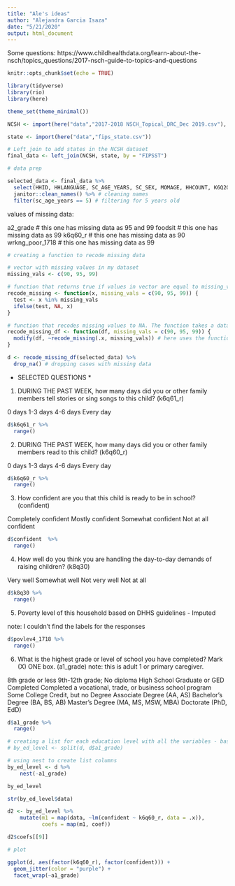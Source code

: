 ```yaml
---
title: "Ale's ideas"
author: "Alejandra Garcia Isaza"
date: "5/21/2020"
output: html_document
---
```


Some questions: https://www.childhealthdata.org/learn-about-the-nsch/topics_questions/2017-nsch-guide-to-topics-and-questions 

```r
knitr::opts_chunk$set(echo = TRUE)

library(tidyverse)
library(rio)
library(here)

theme_set(theme_minimal())
```

```r
NCSH <- import(here("data","2017-2018 NSCH_Topical_DRC_Dec 2019.csv"), setclass = "tbl_df")

state <- import(here("data","fips_state.csv"))

# Left_join to add states in the NCSH dataset
final_data <- left_join(NCSH, state, by = "FIPSST")
```

```r
# data prep

selected_data <- final_data %>%
  select(HHID, HHLANGUAGE, SC_AGE_YEARS, SC_SEX, MOMAGE, HHCOUNT, K6Q20, K11Q60, K11Q61, K11Q62, S9Q34, K10Q14, ACE1, ACE3, ACE4, ACE5, ACE6, ACE7, ACE8, ACE9, ACE10, RECOGABC, A1_GRADE, A2_GRADE, K6Q60_R, K6Q61_R, FOODSIT, K8Q30, CONFIDENT, povlev4_1718, AdultEduc_1718, WrkngPoor_1718, ACEct_1718, ACE2more_1718, State) %>%
  janitor::clean_names() %>% # cleaning names
  filter(sc_age_years == 5) # filtering for 5 years old
```

values of missing data:

a2_grade # this one has missing data as 95 and 99
foodsit # this one has missing data as 99
k6q60_r # this one has missing data as 90
wrkng_poor_1718 # this one has missing data as 99

```r
# creating a function to recode missing data

# vector with missing values in my dataset
missing_vals <- c(90, 95, 99)

# function that returns true if values in vector are equal to missing_vals. The function takes a vector x, and specified values of missing data
recode_missing <- function(x, missing_vals = c(90, 95, 99)) {
  test <- x %in% missing_vals
  ifelse(test, NA, x)
}

# function that recodes missing values to NA. The function takes a dataframe with variables with missing data, and specified values of missing data
recode_missing_df <- function(df, missing_vals = c(90, 95, 99)) {
  modify(df, ~recode_missing(.x, missing_vals)) # here uses the function created above
}

d <- recode_missing_df(selected_data) %>%
  drop_na() # dropping cases with missing data
```

* SELECTED QUESTIONS *
 

1. DURING THE PAST WEEK, how many days did you or other family members tell stories or sing songs to this child? (k6q61_r)

0 days
1-3 days
4-6 days
Every day

```r
d$k6q61_r %>%
  range()
```

2. DURING THE PAST WEEK, how many days did you or other family members read to this child? (k6q60_r)

0 days
1-3 days
4-6 days
Every day

```r
d$k6q60_r %>%
  range()
```

3. How confident are you that this child is ready to be in school? (confident)

Completely confident
Mostly confident
Somewhat confident
Not at all confident

```r
d$confident  %>%
  range()
```

4. How well do you think you are handling the day-to-day demands of raising children? (k8q30)

Very well
Somewhat well
Not very well
Not at all

```r
d$k8q30 %>%
  range()
```

5. Poverty level of this household based on DHHS guidelines - Imputed

note: I couldn't find the labels for the responses

```r
d$povlev4_1718 %>%
  range()
```

6. What is the highest grade or level of school you have completed? Mark (X) ONE box. (a1_grade)
note: this is adult 1 or primary caregiver. 

8th grade or less
9th-12th grade; No diploma
High School Graduate or GED Completed
Completed a vocational, trade, or business school program
Some College Credit, but no Degree
Associate Degree (AA, AS)
Bachelor’s Degree (BA, BS, AB)
Master’s Degree (MA, MS, MSW, MBA)
Doctorate (PhD, EdD)

```r
d$a1_grade %>%
  range()
```

```r
# creating a list for each education level with all the variables - base way:
# by_ed_level <- split(d, d$a1_grade)

# using nest to create list columns
by_ed_level <- d %>%
    nest(-a1_grade)

by_ed_level

str(by_ed_level$data)
```
```r
d2 <- by_ed_level %>%
    mutate(m1 = map(data, ~lm(confident ~ k6q60_r, data = .x)),
           coefs = map(m1, coef))

d2$coefs[[9]]
```

```r
# plot 

ggplot(d, aes(factor(k6q60_r), factor(confident))) +
  geom_jitter(color = "purple") +
  facet_wrap(~a1_grade)

```

